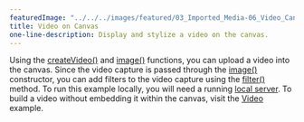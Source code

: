 ---
featuredImage: "../../../images/featured/03_Imported_Media-06_Video_Canvas-thumbnail.png"
title: Video on Canvas
one-line-description: Display and stylize a video on the canvas.
---

Using the 
<a href="https://p5js.org/reference/#/p5/createVideo" target="_blank">createVideo()</a>
and <a href="https://p5js.org/reference/#/p5/image" target="_blank">image()</a> 
functions, you can upload a video into the canvas. Since the video capture is 
passed through the
<a href="https://p5js.org/reference/#/p5/image" target="_blank">image()</a> 
constructor, you can add filters to the video capture using the 
<a href="https://p5js.org/reference/#/p5/filter" target="_blank">filter()</a> 
method. To run this example locally, you will need a running 
<a href="https://github.com/processing/p5.js/wiki/Local-server">local server</a>.
To build a video without embedding it within the canvas, visit the 
<a href="https://p5js.org/examples/dom-video.html">Video</a> example.